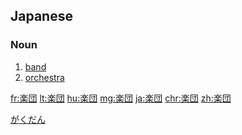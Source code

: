 {{also|樂團|乐团}}
==Japanese==
{{ja-kanjitab|がく|だん|yomi=on}}

===Noun===
{{ja-noun|がくだん|kyu=樂團}}

# [[band]]
# [[orchestra]]

[[Category:ja:Music|がくだん]]

[[fr:楽団]]
[[lt:楽団]]
[[hu:楽団]]
[[mg:楽団]]
[[ja:楽団]]
[[chr:楽団]]
[[zh:楽団]]